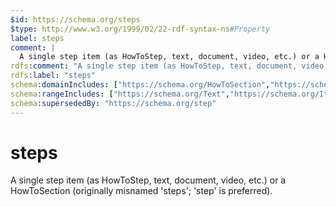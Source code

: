```yaml
---
$id: https://schema.org/steps
$type: http://www.w3.org/1999/02/22-rdf-syntax-ns#Property
label: steps
comment: |
  A single step item (as HowToStep, text, document, video, etc.) or a HowToSection (originally misnamed 'steps'; 'step' is preferred).
rdfs:comment: "A single step item (as HowToStep, text, document, video, etc.) or a HowToSection (originally misnamed 'steps'; 'step' is preferred)."
rdfs:label: "steps"
schema:domainIncludes: ["https://schema.org/HowToSection","https://schema.org/HowTo"]
schema:rangeIncludes: ["https://schema.org/Text","https://schema.org/ItemList","https://schema.org/CreativeWork"]
schema:supersededBy: "https://schema.org/step"
---
```


# steps

A single step item (as HowToStep, text, document, video, etc.) or a HowToSection (originally misnamed 'steps'; 'step' is preferred).


